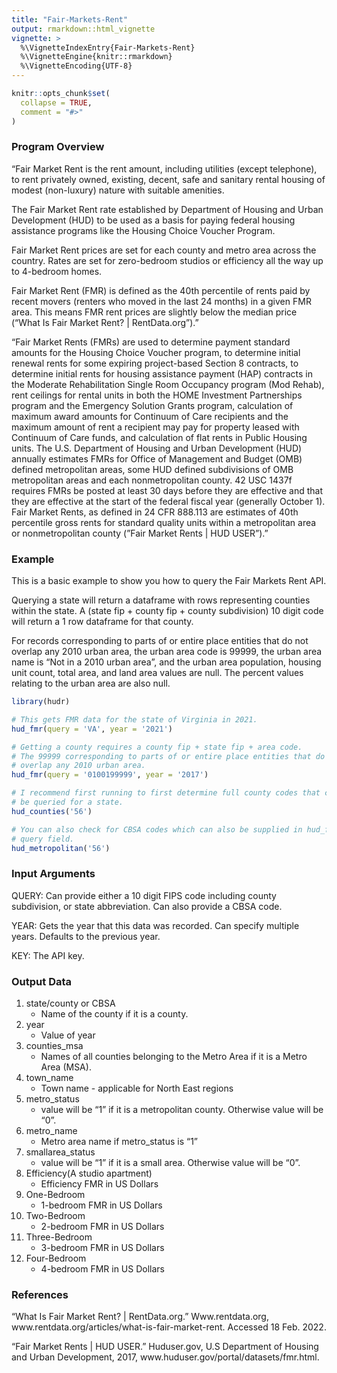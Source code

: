 ```yaml
---
title: "Fair-Markets-Rent"
output: rmarkdown::html_vignette
vignette: >
  %\VignetteIndexEntry{Fair-Markets-Rent}
  %\VignetteEngine{knitr::rmarkdown}
  %\VignetteEncoding{UTF-8}
---
```


```r
knitr::opts_chunk$set(
  collapse = TRUE,
  comment = "#>"
)
```

### Program Overview

"Fair Market Rent is the rent amount, including utilities (except telephone),
to rent privately owned, existing, decent, safe and sanitary rental housing of 
modest (non-luxury) nature with suitable amenities.

The Fair Market Rent rate established by Department of Housing and Urban 
Development (HUD) to be used as a basis for paying federal housing assistance
programs like the Housing Choice Voucher Program.

Fair Market Rent prices are set for each county and metro area across the
country. Rates are set for zero-bedroom studios or efficiency all the way
up to 4-bedroom homes.

Fair Market Rent (FMR) is defined as the 40th percentile of rents paid by 
recent movers (renters who moved in the last 24 months) in a given FMR area. 
This means FMR rent prices are slightly below the median price 
("What Is Fair Market Rent? | RentData.org")."


"Fair Market Rents (FMRs) are used to determine payment standard amounts for the
Housing Choice Voucher program, to determine initial renewal rents for some
expiring project-based Section 8 contracts, to determine initial rents for
housing assistance payment (HAP) contracts in the Moderate Rehabilitation Single
Room Occupancy program (Mod Rehab), rent ceilings for rental units in both the
HOME Investment Partnerships program and the Emergency Solution Grants program,
calculation of maximum award amounts for Continuum of Care recipients and the
maximum amount of rent a recipient may pay for property leased with Continuum of
Care funds, and calculation of flat rents in Public Housing units. The U.S.
Department of Housing and Urban Development (HUD) annually estimates FMRs for
Office of Management and Budget (OMB) defined metropolitan areas, some HUD
defined subdivisions of OMB metropolitan areas and each nonmetropolitan county.
42 USC 1437f requires FMRs be posted at least 30 days before they are effective
and that they are effective at the start of the federal fiscal year (generally
October 1). Fair Market Rents, as defined in 24 CFR 888.113 are estimates of
40th percentile gross rents for standard quality units within a metropolitan
area or nonmetropolitan county ("Fair Market Rents | HUD USER")."

### Example

This is a basic example to show you how to query the Fair Markets Rent API. 

Querying a state will return a dataframe with rows representing counties 
within the state. A (state fip + county fip + county subdivision) 10 digit code
will return a 1 row dataframe for that county.

For records corresponding to parts of or entire place entities that do not
overlap any 2010 urban area, the urban area code is 99999, the urban area name
is “Not in a 2010 urban area”, and the urban area population, housing unit
count, total area, and land area values are null. The percent values relating to
the urban area are also null.

```r
library(hudr)

# This gets FMR data for the state of Virginia in 2021.
hud_fmr(query = 'VA', year = '2021')

# Getting a county requires a county fip + state fip + area code.
# The 99999 corresponding to parts of or entire place entities that do not
# overlap any 2010 urban area.
hud_fmr(query = '0100199999', year = '2017')

# I recommend first running to first determine full county codes that can
# be queried for a state. 
hud_counties('56') 

# You can also check for CBSA codes which can also be supplied in hud_fmr()
# query field.
hud_metropolitan('56') 
```

### Input Arguments

QUERY: Can provide either a 10 digit FIPS code including county 
subdivision, or state abbreviation. Can also provide a CBSA code.

YEAR: Gets the year that this data was recorded. Can specify multiple years.
Defaults to the previous year.

KEY: The API key.

### Output Data 

1) state/county or CBSA 
    * Name of the county if it is a county.


2) year 
    * Value of year


3) counties_msa 
    * Names of all counties belonging to the Metro Area if it is a Metro Area
    (MSA).


4) town_name 
    * Town name - applicable for North East regions


5) metro_status 
    * value will be "1" if it is a metropolitan county. Otherwise value will be
    "0".


6) metro_name 
    * Metro area name if metro_status is "1"


7) smallarea_status 
    * value will be "1" if it is a small area. Otherwise value will be "0".


8) Efficiency(A studio apartment) 
    * Efficiency FMR in US Dollars


9) One-Bedroom 
    * 1-bedroom FMR in US Dollars


10) Two-Bedroom 
    * 2-bedroom FMR in US Dollars


11) Three-Bedroom 
    * 3-bedroom FMR in US Dollars


12) Four-Bedroom 
    * 4-bedroom FMR in US Dollars
    

### References

"What Is Fair Market Rent? | RentData.org." Www.rentdata.org,
www.rentdata.org/articles/what-is-fair-market-rent. Accessed 18 Feb. 2022.

"Fair Market Rents | HUD USER." Huduser.gov, U.S Department of Housing and Urban
Development, 2017, www.huduser.gov/portal/datasets/fmr.html.
